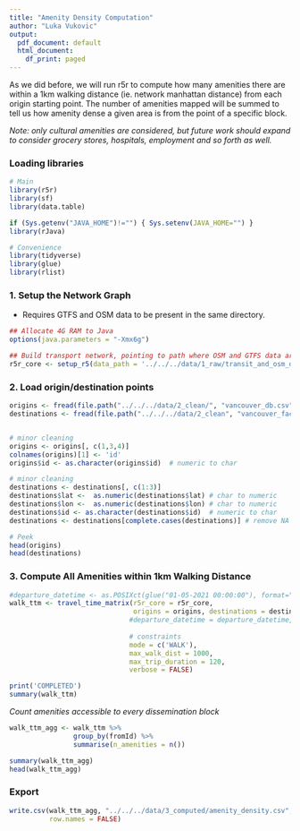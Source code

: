 ```yaml
---
title: "Amenity Density Computation"
author: "Luka Vukovic"
output:
  pdf_document: default
  html_document:
    df_print: paged
---
```


As we did before, we will run r5r to compute how many amenities there are within
a 1km walking distance (ie. network manhattan distance) from each origin
starting point. The number of amenities mapped will be summed to tell us
how amenity dense a given area is from the point of a specific block.

*Note: only cultural amenities are considered, but future work should*
*expand to consider grocery stores, hospitals, employment and so forth as well.*


### Loading libraries
```r

# Main
library(r5r)
library(sf)
library(data.table)

if (Sys.getenv("JAVA_HOME")!="") { Sys.setenv(JAVA_HOME="") }
library(rJava)

# Convenience
library(tidyverse)
library(glue)
library(rlist)

```


### 1. Setup the Network Graph

- Requires GTFS and OSM data to be present in the same directory.

```r

## Allocate 4G RAM to Java
options(java.parameters = "-Xmx6g")

## Build transport network, pointing to path where OSM and GTFS data are located
r5r_core <- setup_r5(data_path = '../../../data/1_raw/transit_and_osm_data/', verbose = FALSE)

```


### 2. Load origin/destination points

```r

origins <- fread(file.path("../../../data/2_clean/", "vancouver_db.csv"))
destinations <- fread(file.path("../../../data/2_clean", "vancouver_facilities.csv"))


# minor cleaning
origins <- origins[, c(1,3,4)]
colnames(origins)[1] <- 'id'
origins$id <- as.character(origins$id)  # numeric to char

# minor cleaning
destinations <- destinations[, c(1:3)]
destinations$lat <-  as.numeric(destinations$lat) # char to numeric
destinations$lon <-  as.numeric(destinations$lon) # char to numeric
destinations$id <- as.character(destinations$id)  # numeric to char
destinations <- destinations[complete.cases(destinations)] # remove NA rows

# Peek
head(origins)
head(destinations)

```


### 3. Compute All Amenities within 1km Walking Distance

```r

#departure_datetime <- as.POSIXct(glue("01-05-2021 00:00:00"), format="%d-%m-%Y %H:%M:%S")
walk_ttm <- travel_time_matrix(r5r_core = r5r_core,
                               origins = origins, destinations = destinations,
                              #departure_datetime = departure_datetime,
                              
                              # constraints
                              mode = c('WALK'),
                              max_walk_dist = 1000,
                              max_trip_duration = 120,
                              verbose = FALSE)

print('COMPLETED')
summary(walk_ttm)

```

*Count amenities accessible to every dissemination block*

```r


walk_ttm_agg <- walk_ttm %>%
                group_by(fromId) %>% 
                summarise(n_amenities = n())

summary(walk_ttm_agg)
head(walk_ttm_agg)

```

### Export
```r

write.csv(walk_ttm_agg, "../../../data/3_computed/amenity_density.csv",
          row.names = FALSE)

```

